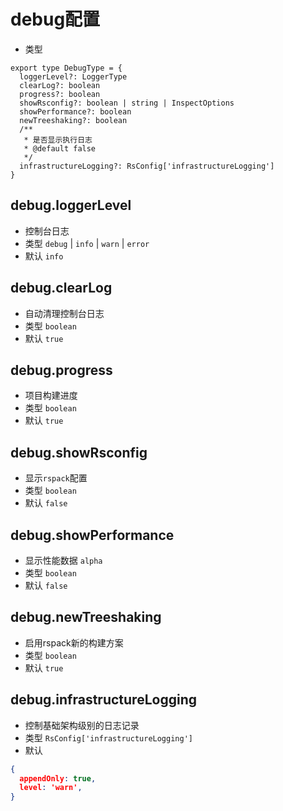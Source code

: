 # debug配置
+ 类型
```
export type DebugType = {
  loggerLevel?: LoggerType
  clearLog?: boolean
  progress?: boolean
  showRsconfig?: boolean | string | InspectOptions
  showPerformance?: boolean
  newTreeshaking?: boolean
  /**
   * 是否显示执行日志
   * @default false
   */
  infrastructureLogging?: RsConfig['infrastructureLogging']
}
```
## debug.loggerLevel
+ 控制台日志 
+ 类型 `debug` | `info` | `warn` | `error`
+ 默认 `info`

## debug.clearLog
+ 自动清理控制台日志 
+ 类型 `boolean`
+ 默认 `true`

## debug.progress
+ 项目构建进度
+ 类型 `boolean`
+ 默认 `true`

## debug.showRsconfig
+ 显示`rspack`配置
+ 类型 `boolean`
+ 默认 `false`

## debug.showPerformance
+ 显示性能数据 `alpha`
+ 类型 `boolean`
+ 默认 `false`

## debug.newTreeshaking
+ 启用rspack新的构建方案
+ 类型 `boolean`
+ 默认 `true`

## debug.infrastructureLogging
+ 控制基础架构级别的日志记录
+ 类型 `RsConfig['infrastructureLogging']`
+ 默认 
```json
{
  appendOnly: true,
  level: 'warn',
}
```